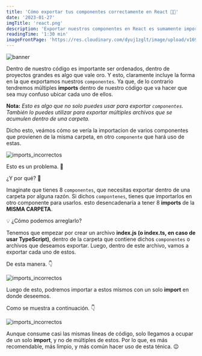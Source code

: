 ```yaml
---
title: 'Cómo exportar tus componentes correctamente en React 👨‍💻'
date: '2023-01-27'
imgTitle: 'react.png'
description: 'Exportar nuestros componentes en React es sumamente importante si quieres que tus importaciones sean ordenadas. Te lo muestro aquí.'
readingTime: '1:30 min'
imageFrontPage: 'https://res.cloudinary.com/dyuj1zglt/image/upload/v1699770196/publicaciones%20del%20blog/favk5rcvpbnoh0gomxtg.png'
---
```


![banner](https://res.cloudinary.com/dyuj1zglt/image/upload/v1699770196/publicaciones%20del%20blog/favk5rcvpbnoh0gomxtg.png)

Dentro de nuestro código es importante ser ordenados, dentro de proyectos grandes es algo que vale oro. Y esto, claramente incluye la forma en la que exportamos
nuestros `componentes`. Ya que, de lo contrario tendremos múltiples **imports** dentro de nuestro código que va hacer que sea muy confuso ubicar cada uno de ellos.

**Nota:** *Esto es algo que no solo puedes usar para exportar `componentes`. También lo puedes utilizar para exportar múltiples archivos que se acumulen dentro de una carpeta.*

Dicho esto, veámos cómo se vería la importacion de varios componentes que provienen de la misma carpeta, en otro `componente` que hará uso de estas.

![imports_incorrectos](/img/posts/como_importar_archivos_correctamente_en_react/img1.png)

Esto es un problema. 🤯

¿Y por qué? 🤔

Imaginate que tienes 8 `componentes`, que necesitas exportar dentro de una carpeta por alguna razón. Si dichos `compontenes`, tienes que importarlos en otro
componente para usarlos. esto desencadenaría a tener 8 **imports** de la **MISMA CARPETA**.

💡 ¿Cómo podemos arreglarlo?

Tenemos que empezar por crear un archivo **index.js (o index.ts, en caso de usar TypeScript)**, dentro de la carpeta que contiene dichos `componentes` o archivos que deseamos exportar. 
Luego, dentro de este archivo, vamos a exportar cada uno de estos.

De esta manera. 👇

![imports_incorrectos](/img/posts/como_importar_archivos_correctamente_en_react/img3.png)

Luego de esto, podremos importar a estos mismos con un solo **import** en donde deseemos.

Como se muestra a continuación. 👇

![imports_incorrectos](/img/posts/como_importar_archivos_correctamente_en_react/img2.png)

Aunque consume casi las mismas líneas de código, solo llegamos a ocupar de un solo **import**, y no de múltiples de estos.
Por lo que, es más recomendable, más limpio, y más común hacer uso de esta ténica. 😉